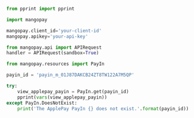 ```python Python 
from pprint import pprint

import mangopay

mangopay.client_id='your-client-id'
mangopay.apikey='your-api-key'

from mangopay.api import APIRequest
handler = APIRequest(sandbox=True)

from mangopay.resources import PayIn

payin_id = 'payin_m_01J87DAKCB24ZT8TW122A7M5QP'

try:
    view_applepay_payin = PayIn.get(payin_id)
    pprint(vars(view_applepay_payin))
except PayIn.DoesNotExist:
    print('The ApplePay PayIn {} does not exist.'.format(payin_id))
```